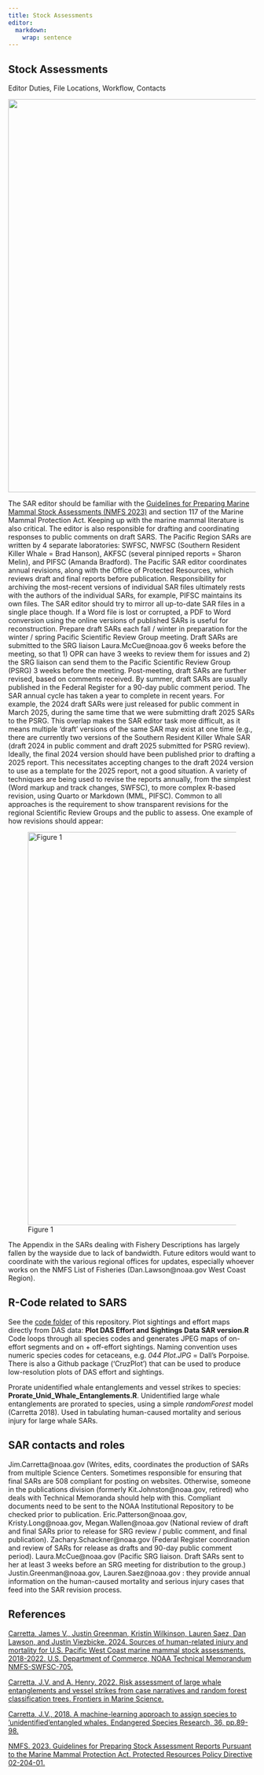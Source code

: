 ```yaml
---
title: Stock Assessments
editor: 
  markdown: 
    wrap: sentence
---
```


## Stock Assessments

 Editor Duties, File Locations, Workflow, Contacts

![](images/SARS_Directory.png){width="800"}

The SAR editor should be familiar with the [Guidelines for Preparing Marine Mammal Stock Assessments (NMFS 2023)](https://www.fisheries.noaa.gov/national/marine-mammal-protection/guidelines-assessing-marine-mammal-stocks) and section 117 of the Marine Mammal Protection Act.
Keeping up with the marine mammal literature is also critical.
The editor is also responsible for drafting and coordinating responses to public comments on draft SARS.
The Pacific Region SARs are written by 4 separate laboratories: SWFSC, NWFSC (Southern Resident Killer Whale = Brad Hanson), AKFSC (several pinniped reports = Sharon Melin), and PIFSC (Amanda Bradford).
The Pacific SAR editor coordinates annual revisions, along with the Office of Protected Resources, which reviews draft and final reports before publication.
Responsibility for archiving the most-recent versions of individual SAR files ultimately rests with the authors of the individual SARs, for example, PIFSC maintains its own files.
The SAR editor should try to mirror all up-to-date SAR files in a single place though.
If a Word file is lost or corrupted, a PDF to Word conversion using the online versions of published SARs is useful for reconstruction.
Prepare draft SARs each fall / winter in preparation for the winter / spring Pacific Scientific Review Group meeting.
Draft SARs are submitted to the SRG liaison Laura.McCue\@noaa.gov 6 weeks before the meeting, so that 1) OPR can have 3 weeks to review them for issues and 2) the SRG liaison can send them to the Pacific Scientific Review Group (PSRG) 3 weeks before the meeting.
Post-meeting, draft SARs are further revised, based on comments received.
By summer, draft SARs are usually published in the Federal Register for a 90-day public comment period.
The SAR annual cycle has taken a year to complete in recent years.
For example, the 2024 draft SARs were just released for public comment in March 2025, during the same time that we were submitting draft 2025 SARs to the PSRG.
This overlap makes the SAR editor task more difficult, as it means multiple ‘draft’ versions of the same SAR may exist at one time (e.g., there are currently two versions of the Southern Resident Killer Whale SAR (draft 2024 in public comment and draft 2025 submitted for PSRG review).
Ideally, the final 2024 version should have been published prior to drafting a 2025 report.
This necessitates accepting changes to the draft 2024 version to use as a template for the 2025 report, not a good situation.
A variety of techniques are being used to revise the reports annually, from the simplest (Word markup and track changes, SWFSC), to more complex R-based revision, using Quarto or Markdown (MML, PIFSC).
Common to all approaches is the requirement to show transparent revisions for the regional Scientific Review Groups and the public to assess.
One example of how revisions should appear:

![Figure 1](images/SAR_edits_ex.png){width="800"}

The Appendix in the SARs dealing with Fishery Descriptions has largely fallen by the wayside due to lack of bandwidth.
Future editors would want to coordinate with the various regional offices for updates, especially whoever works on the NMFS List of Fisheries (Dan.Lawson\@noaa.gov West Coast Region).

## R-Code related to SARS

See the [code folder](https://github.com/CMAP-SWFSC/CMAP-SWFSC/tree/main/_code) of this repository.
Plot sightings and effort maps directly from DAS data: **Plot DAS Effort and Sightings Data SAR version.R** Code loops through all species codes and generates JPEG maps of on-effort segments and on + off-effort sightings.
Naming convention uses numeric species codes for cetaceans, e.g. *044 Plot.JPG* = Dall’s Porpoise.
There is also a Github package (‘CruzPlot’) that can be used to produce low-resolution plots of DAS effort and sightings.

Prorate unidentified whale entanglements and vessel strikes to species: **Prorate_Unid_Whale_Entanglements.R**.
Unidentified large whale entanglements are prorated to species, using a simple *randomForest* model (Carretta 2018).
Used in tabulating human-caused mortality and serious injury for large whale SARs.

## SAR contacts and roles

Jim.Carretta\@noaa.gov (Writes, edits, coordinates the production of SARs from multiple Science Centers. Sometimes responsible for ensuring that final SARs are 508 compliant for posting on websites. Otherwise, someone in the publications division (formerly Kit.Johnston\@noaa.gov, retired) who deals with Technical Memoranda should help with this.
Compliant documents need to be sent to the NOAA Institutional Repository to be checked prior to publication.
Eric.Patterson\@noaa.gov, Kristy.Long\@noaa.gov, Megan.Wallen\@noaa.gov (National review of draft and final SARs prior to release for SRG review / public comment, and final publication).
Zachary.Schackner\@noaa.gov (Federal Register coordination and review of SARs for release as drafts and 90-day public comment period).
Laura.McCue\@noaa.gov (Pacific SRG liaison. Draft SARs sent to her at least 3 weeks before an SRG meeting for distribution to the group.) Justin.Greenman\@noaa.gov, Lauren.Saez\@noaa.gov : they provide annual information on the human-caused mortality and serious injury cases that feed into the SAR revision process.

## References

[Carretta, James V., Justin Greenman, Kristin Wilkinson, Lauren Saez, Dan Lawson, and Justin Viezbicke. 2024. Sources of human-related injury and mortality for U.S. Pacific West Coast marine mammal stock assessments, 2018-2022. U.S. Department of Commerce, NOAA Technical Memorandum NMFS-SWFSC-705.](https://doi.org/10.25923/tj6f-y570)

[Carretta, J.V. and A. Henry. 2022. Risk assessment of large whale entanglements and vessel strikes from case narratives and random forest classification trees. Frontiers in Marine Science.](https://doi.org/10.3389/fmars.2022.863070)

[Carretta, J.V., 2018. A machine-learning approach to assign species to ‘unidentified’entangled whales. Endangered Species Research, 36, pp.89-98.](https://doi.org/10.3354/esr00894)

[NMFS. 2023. Guidelines for Preparing Stock Assessment Reports Pursuant to the Marine Mammal Protection Act. Protected Resources Policy Directive 02-204-01.](https://www.fisheries.noaa.gov/s3/2023-05/02-204-01-Final-GAMMS-IV-Revisions-clean-1-kdr.pdf)
